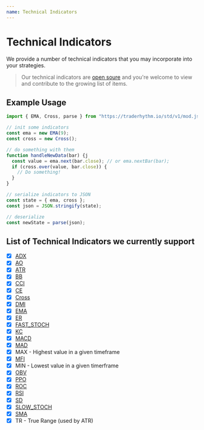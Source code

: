 ```yaml
---
name: Technical Indicators
---
```


# Technical Indicators

We provide a number of technical indicators that you may incorporate into your strategies.

> Our technical indicators are [open soure](https://github.com/trade-rhythm/technical-indicators) and you're welcome to view and contribute to the growing list of items.

## Example Usage

```js
import { EMA, Cross, parse } from "https://traderhythm.io/std/v1/mod.js";

// init some indicators
const ema = new EMA(9);
const cross = new Cross();

// do something with them
function handleNewData(bar) {j
  const value = ema.next(bar.close); // or ema.nextBar(bar);
  if (cross.over(value, bar.close)) {
    // Do something!
  }
}

// serialize indicators to JSON
const state = { ema, cross };
const json = JSON.stringify(state);

// deserialize
const newState = parse(json);
```

## List of Technical Indicators we currently support

- [x] [ADX](https://www.investopedia.com/terms/a/adx.asp)
- [x] [AO](https://www.moneycontrol.com/news/business/markets/technical-classroom-how-to-use-awesome-oscillator-in-trading-strategy-4201371.html)
- [x] [ATR](https://www.investopedia.com/terms/a/atr.asp)
- [x] [BB](https://www.investopedia.com/terms/b/bollingerbands.asp)
- [x] [CCI](https://www.investopedia.com/terms/c/commoditychannelindex.asp)
- [x] [CE](https://school.stockcharts.com/doku.php?id=technical_indicators:chandelier_exit)
- [x] [Cross](https://www.investopedia.com/terms/c/crossover.asp)
- [x] [DMI](https://www.investopedia.com/terms/d/dmi.asp)
- [x] [EMA](https://www.investopedia.com/terms/e/ema.asp)
- [x] [ER](https://www.investopedia.com/terms/e/efficiencyratio.asp)
- [x] [FAST_STOCH](https://www.investopedia.com/terms/s/stochasticoscillator.asp)
- [x] [KC](https://www.investopedia.com/terms/k/keltnerchannel.asp)
- [x] [MACD](https://www.investopedia.com/terms/m/macd.asp)
- [x] [MAD](https://en.wikipedia.org/wiki/Mean_absolute_deviation)
- [x] MAX - Highest value in a given timeframe
- [x] [MFI](https://www.investopedia.com/terms/m/mfi.asp)
- [x] MIN - Lowest value in a given timerframe
- [x] [OBV](https://www.investopedia.com/terms/o/onbalancevolume.asp)
- [x] [PPO](https://www.investopedia.com/terms/p/ppo.asp)
- [x] [ROC](https://www.investopedia.com/terms/p/pricerateofchange.asp)
- [x] [RSI](https://www.investopedia.com/terms/r/rsi.asp)
- [x] [SD](https://www.investopedia.com/terms/s/standarddeviation.asp)
- [x] [SLOW_STOCH](https://www.investopedia.com/terms/s/stochasticoscillator.asp)
- [x] [SMA](https://www.investopedia.com/terms/s/sma.asp)
- [x] TR - True Range (used by ATR)
